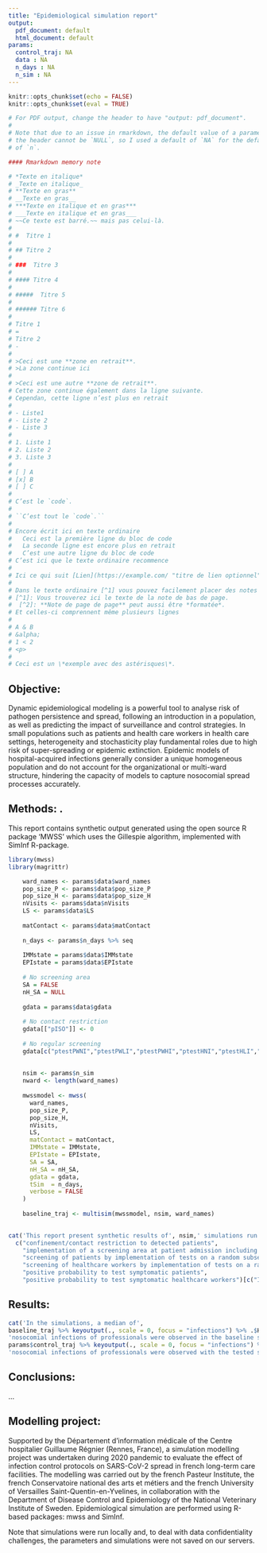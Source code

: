 ---
title: "Epidemiological simulation report"
output:
  pdf_document: default
  html_document: default
params:
  control_traj: NA
  data : NA
  n_days : NA
  n_sim : NA
---
```{r setup, include=FALSE}
knitr::opts_chunk$set(echo = FALSE)
knitr::opts_chunk$set(eval = TRUE)
```

```{r}
# For PDF output, change the header to have "output: pdf_document".
#
# Note that due to an issue in rmarkdown, the default value of a parameter in
# the header cannot be `NULL`, so I used a default of `NA` for the default value
# of `n`.

#### Rmarkdown memory note

# *Texte en italique*
# _Texte en italique_
# **Texte en gras**
# __Texte en gras__
# ***Texte en italique et en gras***
# ___Texte en italique et en gras___
# ~~Ce texte est barré.~~ mais pas celui-là.
# 
# #  Titre 1
# 
# ## Titre 2
# 
# ###  Titre 3
# 
# #### Titre 4
# 
# #####  Titre 5
# 
# ###### Titre 6
# 
# Titre 1
# =
# Titre 2
# -
# 
# >Ceci est une **zone en retrait**.
# >La zone continue ici
# 
# >Ceci est une autre **zone de retrait**.
# Cette zone continue également dans la ligne suivante.
# Cependan, cette ligne n’est plus en retrait
# 
# - Liste1
# - Liste 2
# - Liste 3
# 
# 1. Liste 1
# 2. Liste 2
# 3. Liste 3
# 
# [ ] A
# [x] B
# [ ] C
# 
# C’est le `code`.
# 
# ``C’est tout le `code`.``
# 
# Encore écrit ici en texte ordinaire
#   Ceci est la première ligne du bloc de code
#   La seconde ligne est encore plus en retrait
#   C’est une autre ligne du bloc de code
# C’est ici que le texte ordinaire recommence
# 
# Ici ce qui suit [Lien](https://example.com/ "titre de lien optionnel").
# 
# Dans le texte ordinaire [^1] vous pouvez facilement placer des notes de bas de page [^2]
# [^1]: Vous trouverez ici le texte de la note de bas de page.
#  [^2]: **Note de page de page** peut aussi être *formatée*.
# Et celles-ci comprennent même plusieurs lignes
# 
# A & B
# &alpha;
# 1 < 2
# <p>
# 
# Ceci est un \*exemple avec des astérisques\*.

```

## Objective: 
Dynamic epidemiological modeling is a powerful tool to analyse risk of pathogen  persistence and spread, following an introduction in a population, as well as predicting the impact of surveillance and control strategies. In small populations such as patients and health care workers in health care settings, heterogeneity and stochasticity play fundamental roles due to high risk of super-spreading or epidemic extinction. Epidemic models of hospital-acquired infections generally consider a unique homogeneous population  and do not account for the organizational or multi-ward structure, hindering the capacity of models to capture nosocomial spread processes accurately.

## Methods: .
This report contains synthetic output generated using the open source R package 'MWSS' which uses the Gillespie algorithm, implemented with SimInf R-package.


```{r eval = TRUE, warning = FALSE, message = FALSE}
library(mwss)
library(magrittr)

    ward_names <- params$data$ward_names
    pop_size_P <- params$data$pop_size_P
    pop_size_H <- params$data$pop_size_H
    nVisits <- params$data$nVisits
    LS <- params$data$LS
    
    matContact <- params$data$matContact
    
    n_days <- params$n_days %>% seq
    
    IMMstate = params$data$IMMstate
    EPIstate = params$data$EPIstate
    
    # No screening area
    SA = FALSE
    nH_SA = NULL
    
    gdata = params$data$gdata
    
    # No contact restriction
    gdata[["pISO"]] <- 0
    
    # No regular screening
    gdata[c("ptestPWNI","ptestPWLI","ptestPWHI","ptestHNI","ptestHLI","ptestHHI")] <- 0
    
    
    nsim <- params$n_sim
    nward <- length(ward_names)
      
    mwssmodel <- mwss(
      ward_names,
      pop_size_P,
      pop_size_H,
      nVisits,
      LS,
      matContact = matContact,
      IMMstate = IMMstate,
      EPIstate = EPIstate,
      SA = SA,
      nH_SA = nH_SA,
      gdata = gdata,
      tSim  = n_days,
      verbose = FALSE
    )
    
    baseline_traj <- multisim(mwssmodel, nsim, ward_names)
    
```


```{r, results='asis'}
cat('This report present synthetic results of', nsim,' simulations run for a', nward, "-wards healthcare facility. The wards are connected by the professionals. In this report, the simulations run with the baseline scenario: without any control nor surveillance measure (contact restriction, regular random screening, screening area at the admission, are compared to simulations run with:", 
  c("confinement/contact restriction to detected patients", 
    "implementation of a screening area at patient admission including contact restriction/clinical examination/test",
    "screening of patients by implementation of tests on a random subset of patient population at regular intervals",
    "screening of healthcare workers by implementation of tests on a random subset of healthcare worker population at regular intervals",
    "positive probability to test symptomatic patients",
    "positive probability to test symptomatic healthcare workers")[c("ISO", "SA", "ScreenP", "ScreenH", "TestSympP", "TestSympH") %in% class(params$control_traj)] %>% paste(., collapse = " / "),".")
```


## Results: 

```{r, results='asis'}
cat('In the simulations, a median of',
baseline_traj %>% keyoutput(., scale = 0, focus = "infections") %>% .$H %>% .$quantiles_noso %>% .[["50%"]], 
'nosocomial infections of professionals were observed in the baseline scenario, when a median of',
params$control_traj %>% keyoutput(., scale = 0, focus = "infections") %>% .$H %>% .$quantiles_noso %>% .[["50%"]], 
'nosocomial infections of professionals were observed with the tested surveillance and control measures.')
```

## Conclusions: 
...


## Modelling project:
Supported by the Département d’information médicale of the Centre hospitalier Guillaume Régnier (Rennes, France), a simulation modelling project was undertaken during 2020 pandemic to evaluate the effect of infection control protocols on SARS-CoV-2 spread in french long-term care facilities. The modelling was carried out by the french Pasteur Institute, the french Conservatoire national des arts et métiers and the french University of Versailles Saint-Quentin-en-Yvelines, in collaboration with the Department of Disease Control and Epidemiology of the National Veterinary Institute of Sweden. Epidemiological simulation are performed using R-based packages: mwss and SimInf.

Note that simulations were run locally and, to deal with data confidentiality challenges, the parameters and simulations were not saved on our servers.


